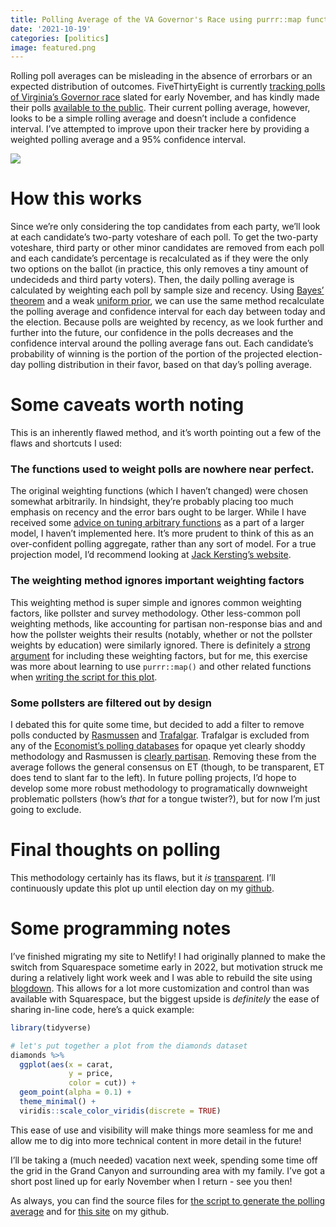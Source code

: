 ```yaml
---
title: Polling Average of the VA Governor's Race using purrr::map functions
date: '2021-10-19'
categories: [politics]
image: featured.png
---
```


Rolling poll averages can be misleading in the absence of errorbars or an expected distribution of outcomes. FiveThirtyEight is currently [tracking polls of Virginia's Governor race](https://projects.fivethirtyeight.com/polls/governor/virginia/) slated for early November, and has kindly made their polls [available to the public](https://projects.fivethirtyeight.com/polls-page/data/governor_polls.csv). Their current polling average, however, looks to be a simple rolling average and doesn't include a confidence interval. I've attempted to improve upon their tracker here by providing a weighted polling average and a 95% confidence interval.

![](pics/race_results_2021-10-19.png)

# How this works

Since we're only considering the top candidates from each party, we'll look at each candidate's two-party voteshare of each poll. To get the two-party voteshare, third party or other minor candidates are removed from each poll and each candidate's percentage is recalculated as if they were the only two options on the ballot (in practice, this only removes a tiny amount of undecideds and third party voters). Then, the daily polling average is calculated by weighting each poll by sample size and recency. Using [Bayes' theorem](https://en.wikipedia.org/wiki/Bayes%27_theorem) and a weak [uniform prior](https://en.wikipedia.org/wiki/Continuous_uniform_distribution), we can use the same method recalculate the polling average and confidence interval for each day between today and the election. Because polls are weighted by recency, as we look further and further into the future, our confidence in the polls decreases and the confidence interval around the polling average fans out. Each candidate's probability of winning is the portion of the portion of the projected election-day polling distribution in their favor, based on that day's polling average. 

# Some caveats worth noting

This is an inherently flawed method, and it's worth pointing out a few of the flaws and shortcuts I used:

### The functions used to weight polls are nowhere near perfect. 

The original weighting functions (which I haven't changed) were chosen somewhat arbitrarily. In hindsight, they're probably placing too much emphasis on recency and the error bars ought to be larger. While I have received some [advice on tuning arbitrary functions](https://community.rstudio.com/t/is-it-possible-to-tune-arbitrary-parameters-w-tidymodels/117998/2) as a part of a larger model, I haven't implemented here. It's more prudent to think of this as an over-confident polling aggregate, rather than any sort of model. For a true projection model, I'd recommend looking at [Jack Kersting's website](https://projects.jhkforecasts.com/2022-midterms/virginia-governor). 

### The weighting method ignores important weighting factors

This weighting method is super simple and ignores common weighting factors, like pollster and survey methodology. Other less-common poll weighting methods, like accounting for partisan non-response bias and and how the pollster weights their results (notably, whether or not the pollster weights by education) were similarly ignored. There is definitely a [strong argument](https://gelliottmorris.substack.com/p/what-people-are-missing-about-the?justPublished=true) for including these weighting factors, but for me, this exercise was more about learning to use `purrr::map()` and other related functions when [writing the script for this plot](https://github.com/markjrieke/thedatadiary/blob/main/2021.10.01-virginia_governors_race/scripts/va_poll_wrangle.R). 

### Some pollsters are filtered out by design

I debated this for quite some time, but decided to add a filter to remove polls conducted by [Rasmussen](https://www.rasmussenreports.com/) and [Trafalgar](https://www.thetrafalgargroup.org/). Trafalgar is excluded from any of the [Economist's polling databases](https://docs.google.com/spreadsheets/d/e/2PACX-1vQ56fySJKLL18Lipu1_i3ID9JE06voJEz2EXm6JW4Vh11zmndyTwejMavuNntzIWLY0RyhA1UsVEen0/pub?gid=0&single=true&output=csv) for opaque yet clearly shoddy methodology and Rasmussen is [clearly partisan](https://twitter.com/Rasmussen_Poll/status/1448819612242616324?ref_src=twsrc%5Etfw%7Ctwcamp%5Eembeddedtimeline%7Ctwterm%5Eprofile%3ARasmussen_Poll%7Ctwgr%5EeyJ0ZndfZXhwZXJpbWVudHNfY29va2llX2V4cGlyYXRpb24iOnsiYnVja2V0IjoxMjA5NjAwLCJ2ZXJzaW9uIjpudWxsfSwidGZ3X2hvcml6b25fdHdlZXRfZW1iZWRfOTU1NSI6eyJidWNrZXQiOiJodGUiLCJ2ZXJzaW9uIjpudWxsfSwidGZ3X3NwYWNlX2NhcmQiOnsiYnVja2V0Ijoib2ZmIiwidmVyc2lvbiI6bnVsbH19%7Ctwcon%5Etimelinechrome&ref_url=https%3A%2F%2Fwww.rasmussenreports.com%2F). Removing these from the average follows the general consensus on ET (though, to be transparent, ET does tend to slant far to the left). In future polling projects, I'd hope to develop some more robust methodology to programatically downweight problematic pollsters (how's *that* for a tongue twister?), but for now I'm just going to exclude.

# Final thoughts on polling

This methodology certainly has its flaws, but it *is* [transparent](https://github.com/markjrieke/thedatadiary/blob/main/2021.10.01-virginia_governors_race/scripts/va_poll_wrangle.R). I'll continuously update this plot up until election day on my [github](https://github.com/markjrieke/thedatadiary/tree/main/2021.10.01-virginia_governors_race). 

# Some programming notes

I've finished migrating my site to Netlify! I had originally planned to make the switch from Squarespace sometime early in 2022, but motivation struck me during a relatively light work week and I was able to rebuild the site using [blogdown](https://bookdown.org/yihui/blogdown/). This allows for a lot more customization and control than was available with Squarespace, but the biggest upside is *definitely* the ease of sharing in-line code, here's a quick example:

```r
library(tidyverse)

# let's put together a plot from the diamonds dataset
diamonds %>%
  ggplot(aes(x = carat,
             y = price,
             color = cut)) +
  geom_point(alpha = 0.1) +
  theme_minimal() +
  viridis::scale_color_viridis(discrete = TRUE)
```

This ease of use and visibility will make things more seamless for me and allow me to dig into more technical content in more detail in the future!

I'll be taking a (much needed) vacation next week, spending some time off the grid in the Grand Canyon and surrounding area with my family. I've got a short post lined up for early November when I return - see you then!

As always, you can find the source files for [the script to generate the polling average](https://github.com/markjrieke/thedatadiary/tree/main/2021.10.01-virginia_governors_race) and for [this site](https://github.com/markjrieke/thedatadiary.net) on my github.
